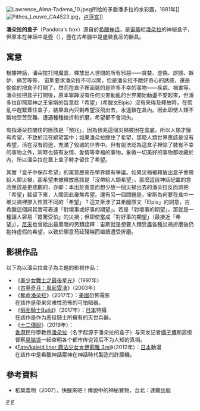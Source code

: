 {{otheruses|subject=希臘神話中的一個神秘盒子|潘朵拉 (消歧義)}}
[[File:Lawrence_Alma-Tadema_10.jpeg|thumb]]所绘的矛盾潘多拉的水彩画，1881年]]
[[File:Pithos_Louvre_CA4523.jpg|thumb]]，[[卢浮宫|卢浮宫]]]]

'''潘朵拉的盒子'''（Pandora's box）源自於[[希臘神话|希臘神话]]，是[[宙斯|宙斯]]給[[潘朵拉|潘朵拉]]的神秘盒子，但原本在神話中是壺（{{le|pithos}}），壺在古希臘中是盛裝食品的器具。

==寓意==
根據神話，潘朵拉打開魔盒，釋放出人世間的所有邪惡——貪婪、虛偽、誹謗、嫉妒、痛苦等等，
宙斯要求潘朵拉不可以開，但是潘朵拉不敵好奇心的誘惑，還是偷偷的把盒子打開了，然而在盒子裡面裝的是許多不幸的事物——疾病、禍害等。潘朵拉把盒子打開後，原本寧靜沒有任何災害動亂的世界開始動盪不安起來，但潘多拉卻照眾神之王宙斯的旨意趁「希望」（希臘文Elpis）沒有來得及釋放時，在慌亂中趕緊蓋住盒子，結果盒內只剩希望沒飛出去，永遠鎖在盒內。因此即使人類不斷地受苦受難、遭遇種種挫折和折磨，希望都不會消失。

有指潘朵拉關住的應該是「預兆」，因為預兆這個災禍被困在盒底，所以人類才擁有希望，不致於活在絕望當中；如果潘朵拉關住了希望，那麼人類世界應該是沒有希望，活在沒有前途、充滿了毀滅的世界中。但有說法認為這盒子裡除了裝有不幸的事物之外，同時也裝有友情、愛情等幸福的事物，象徵一切美好的事物都收藏於內，所以潘朵拉在蓋上盒子時才留住了希望。

其實「盒子中保存希望」的寓意歷來在學界頗有爭議。如果災禍被釋放出盒子會帶給人類災禍，那希望未被釋放應該是「沒帶給人類希望」，那麼這段神話記載的意涵應該是更悲觀的，亦即：本出於善意而想少放一個災禍出去的潘朵拉反而誤把「希望」截留下來，人間因此毫無希望。還有另一個問題是，宙斯為何要在盒中一堆災禍裡摻入性質不同的「希望」？這又牽涉了其希臘原文「Elpis」的詞意，古希臘這個詞其實可表達「對壞事或好事的期望」。若是「對壞事的期望」，那就是一種讓人容易「擔驚受怕」的災禍；但即使當成「對好事的期望」（最接近「希望」），[[尼采|尼采]]也曾給出最黑暗的另類詮釋：宙斯就是想要人類受盡各種災禍折磨後仍抱持虛假的希望，以致於願意苟延殘喘而繼續遭受折磨。

==影視作品==
以下為以潘朵拉盒子為主題的影視作品：
* 《[[美少女戰士之最後星光|美少女戰士之最後星光]]》（1997年）
* 《[[古墓奇兵：風起雲湧|古墓奇兵：風起雲湧]]》（2003年）
* 《[[奪命潘朵拉|奪命潘朵拉]]》（2017年）：[[美國|美國]]恐怖電影<br>在該作是带来灾难性恐怖的可怕暗器。
* 《[[假面騎士Build|假面騎士Build]]》（2017年）：[[日本|日本]]特攝<br>在該作是作为恶役騎士所擁有的灭世兵器。
* 《[[十二傳說|十二傳說]]》（2019年）：<br>[[香港|香港]]民俗學教授[[潘朵拉|潘朵拉]]（名字起源于潘朵拉的盒子）与突发记者[[傅子博|傅子博]]和高级督察[[易铭贤|易铭贤]]一起查明各个都市传说背后不为人知的真相。
* 《[[Fate/kaleid_liner_魔法少女☆伊莉雅|Fate/kaleid liner 魔法少女☆伊莉雅 3rei]]》（2012年）：[[日本|日本]]動漫<br>在該作中是希臘神話眾神在神話時代製造的許願機。

==參考資料==
*稻葉義明（2007），快醒來吧！傳說中的神秘寶物，台北：達觀出版

[[Category:希腊神话|P]]
[[Category:不公|P]]